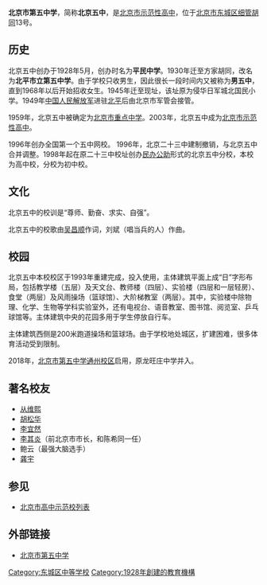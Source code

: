 {{高中
 |名称          = 北京市第五中学
 |图像          = Beijing No. 5 High School (20211217131109).jpg
 |图像大小      = 250px
 |图像说明      = 北京五中（2021年12月摄）
 |外文名称      = 
 |校训          = 尊师、勤奋、求实、自强
 |理念          = 
 |建校          = 1928年5月
 |闭校          = 
 |复校          = 
 |校庆日        = 
 |类型          = [[公立学校|公立学校]]
 |共学或别学    = [[男女别学|男女别学]]（1928年-1967年）<br>[[男女共学|男女共学]]（1968年至今）
 |宗教          = 
 |课程          = [[全日制|全日制]]课程
 |单位制或学年制= [[学年制|学年制]]
 |学科          = 
 |学期          = [[2学期制|2学期制]]
 |年级          = 
 |创立者        = 
 |校长          = 王蕾<ref>{{cite news|url=https://www.sohu.com/a/419161138_100908|title=新学年 这些学校迎来新掌门|work=现代教育报|date=2020-09-17|quote=原北京第一六六中学校长王蕾正式出任北京五中、北京五中分校、北京一中、国子监中学、北京五中分校附属方家胡同小学校长|accessdate=2021-02-24}}</ref>
 |副校长        = 
 |教师          = 
 |职工          = 
 |学生          = 
 |面积          = 
 |旧校名        = 平民中学<br> 北平市立第五中学
 |体育项目      = 
 |校色          = 
 |刊物          = 
 |吉祥物        = 
 |隶属          = [[北京市教育局|北京市教育局]]
 |学区          = 
 |地址          = {{CHN}}[[北京市|北京市]][[东城区_(北京市)|东城区]][[细管胡同|细管胡同]]13号
 |coordinates = {{coord|39.93640|116.40826|display=inline,title}}
 |邮编          = 
 |网站          = <!-- {{URL|www.example.com}} -->
 |标志          = 
 |脚註          = 
}} 
'''北京市第五中学'''，简称'''北京五中'''，是[[北京市高中示范校列表|北京市示范性高中]]，位于[[北京市|北京市]][[东城区_(北京市)|东城区]][[细管胡同|细管胡同]]13号。

== 历史 ==

北京五中创办于1928年5月，创办时名为'''平民中学'''。1930年迁至方家胡同，改名为'''北平市立第五中学'''。由于学校只收男生，因此很长一段时间内又被称为'''男五中'''，直到1968年以后开始招收女生。1945年迁至现址，该址原为侵华日军城北国民小学。1949年[[中国人民解放军|中国人民解放军]]进驻[[北平|北平]]后由北京市军管会接管。

1959年，北京五中被确定为[[北京市重点中学|北京市重点中学]]。2003年，北京五中成为[[北京市高中示范校列表|北京市示范性高中]]。

1996年创办全国第一个五中网校。
1996年，北京二十三中建制撤销，与北京五中合并调整。1998年起在原二十三中校址创办[[民办公助|民办公助]]形式的北京五中分校，本校为高中校，分校为初中校。

== 文化 ==

北京五中的校训是“尊师、勤奋、求实、自强”。

北京五中的校歌由[[吴昌顺|吴昌顺]]作词，刘斌（唱当兵的人）作曲。

== 校园 ==

北京五中本校校区于1993年重建完成，投入使用，主体建筑平面上成“日”字形布局，包括教学楼（五层）及天文台、教师楼（四层）、实验楼（四层和一层轻房）、食堂（两层）及风雨操场（篮球馆）、大阶梯教室（两层）。其中，实验楼中除物理、化学、生物等学科实验室外，还有电视台、语音教室、图书馆、阅览室、乒乓球馆等。主体建筑中央的花园多用于学生停放自行车。

主体建筑西侧是200米跑道操场和篮球场。由于学校地处城区，扩建困难，很多体育活动受到限制。

2018年，[[北京市第五中学通州校区|北京市第五中学通州校区]]启用，原龙旺庄中学并入。

== 著名校友 ==
*[[从维熙|从维熙]]
*[[胡松华|胡松华]]
*[[李宜然|李宜然]]
*[[李其炎|李其炎]]（前北京市市长，和陈希同一任）
*鲍云（最强大脑选手）
*[[龚宇|龚宇]]

== 参见 ==
*[[北京市高中示范校列表|北京市高中示范校列表]]

== 外部链接 ==
*[http://www.bj5hs.cn/ 北京市第五中学]{{Webarchive|url=https://archive.is/20130116034816/http://www.bj5hs.cn/ |date=2013-01-16 }}

{{北京市示范性普通高级中学}}

{{DEFAULTSORT:Bei北}}
[[Category:东城区中等学校|Category:东城区中等学校]]
[[Category:1928年創建的教育機構|Category:1928年創建的教育機構]]